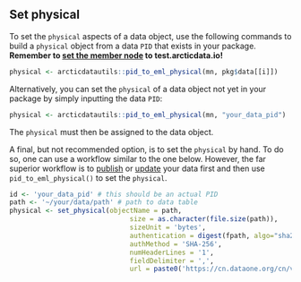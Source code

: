 ## Set physical

To set the `physical` aspects of a data object, use the following commands to build a `physical` object from a data `PID` that exists in your package. **Remember to <a href = 'https://nceas.github.io/datateam-training/reference/set-dataone-nodes.html' target='_blank'>set the member node</a> to test.arcticdata.io!**

```r
physical <- arcticdatautils::pid_to_eml_physical(mn, pkg$data[[i]])
```

Alternatively, you can set the `physical` of a data object not yet in your package by simply inputting the data `PID`:

```r
physical <- arcticdatautils::pid_to_eml_physical(mn, "your_data_pid")
```

The `physical` must then be assigned to the data object.

A final, but not recommended option, is to set the `physical` by hand. To do so, one can use a workflow similar to the one below. However, the far superior workflow is to <a href = 'https://nceas.github.io/datateam-training/reference/publish-an-object.html#publish-an-object' target='_blank'>publish</a> or <a href = 'https://nceas.github.io/datateam-training/reference/update-a-package-with-a-new-data-object.html' target='_blank'>update</a> your data first and then use `pid_to_eml_physical()` to set the `physical`.

```r
id <- 'your_data_pid' # this should be an actual PID
path <- '~/your/data/path' # path to data table
physical <- set_physical(objectName = path,
                              size = as.character(file.size(path)),
                              sizeUnit = 'bytes',
                              authentication = digest(fpath, algo="sha256", serialize=FALSE, file=TRUE),
                              authMethod = 'SHA-256',
                              numHeaderLines = '1',
                              fieldDelimiter = ',',
                              url = paste0('https://cn.dataone.org/cn/v2/resolve/', id))
```
